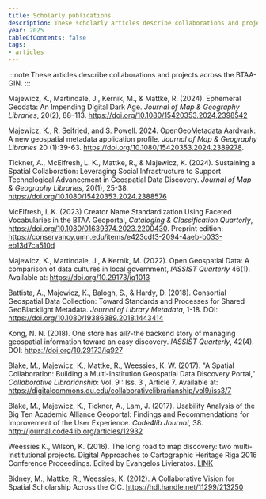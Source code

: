 ```yaml
---
title: Scholarly publications
description: These scholarly articles describe collaborations and projects across the BTAA-GIN.
year: 2025
tableOfContents: false
tags:
- articles
---
```


:::note
These  articles describe collaborations and projects across the BTAA-GIN.
:::

<div class="apa-block">

Majewicz, K., Martindale, J., Kernik, M., & Mattke, R. (2024). Ephemeral Geodata: An Impending Digital Dark Age. *Journal of Map & Geography Libraries*, 20(2), 88–113. https://doi.org/10.1080/15420353.2024.2398542

Majewicz, K., R. Seifried, and S. Powell. 2024. OpenGeoMetadata Aardvark: A new geospatial metadata application profile. *Journal of Map & Geography Libraries* 20 (1):39-63. https://doi.org/10.1080/15420353.2024.2389278.

Tickner, A., McElfresh, L. K., Mattke, R., & Majewicz, K. (2024). Sustaining a Spatial Collaboration: Leveraging Social Infrastructure to Support Technological Advancement in Geospatial Data Discovery. *Journal of Map & Geography Libraries*, 20(1), 25-38. https://doi.org/10.1080/15420353.2024.2388576

McElfresh, L.K. (2023) Creator Name Standardization Using Faceted Vocabularies in the BTAA Geoportal, *Cataloging & Classification Quarterly*, https://doi.org/10.1080/01639374.2023.2200430. Preprint edition: https://conservancy.umn.edu/items/e423cdf3-2094-4aeb-b033-eb13d7ca510d

Majewicz, K., Martindale, J., & Kernik, M. (2022). Open Geospatial Data: A comparison of data cultures in local government, *IASSIST Quarterly* 46(1). Available at: https://doi.org/10.29173/iq1013

Battista, A., Majewicz, K., Balogh, S., & Hardy, D. (2018). Consortial Geospatial Data Collection: Toward Standards and Processes for Shared GeoBlacklight Metadata. *Journal of Library Metadata*, 1-18. DOI: https://doi.org/10.1080/19386389.2018.1443414

Kong, N. N. (2018). One store has all?-the backend story of managing geospatial information toward an easy discovery. *IASSIST Quarterly*, 42(4). DOI: https://doi.org/10.29173/iq927

Blake, M., Majewicz, K., Mattke, R.,  Weessies, K. W. (2017). "A Spatial Collaboration: Building a Multi-Institution Geospatial Data Discovery Portal," *Collaborative Librarianship*: Vol. 9 : Iss. 3 , Article 7. Available at: https://digitalcommons.du.edu/collaborativelibrarianship/vol9/iss3/7

Blake, M., Majewicz, K., Tickner, A., Lam, J. (2017). Usability Analysis of the Big Ten Academic Alliance Geoportal: Findings and Recommendations for Improvement of the User Experience. *Code4lib Journal*, 38. http://journal.code4lib.org/articles/12932

Weessies K., Wilson, K. (2016). The long road to map discovery: two multi-institutional projects. Digital Approaches to Cartographic Heritage Riga 2016 Conference Proceedings. Edited by Evangelos Livieratos. [LINK](https://drive.google.com/file/d/1PSowsmvBDzQz8dbXfhatNFkDJSpnZUow/view)

Bidney, M., Mattke, R., Weessies, K. (2012). A Collaborative Vision for Spatial Scholarship Across the CIC. https://hdl.handle.net/11299/213250

</div>